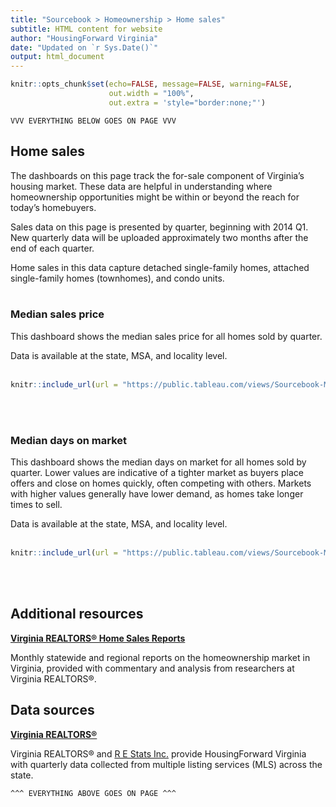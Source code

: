 ```yaml
---
title: "Sourcebook > Homeownership > Home sales"
subtitle: HTML content for website
author: "HousingForward Virginia"
date: "Updated on `r Sys.Date()`"
output: html_document
---
```


```r
knitr::opts_chunk$set(echo=FALSE, message=FALSE, warning=FALSE,
                      out.width = "100%",
                      out.extra = 'style="border:none;"')
```


```
VVV EVERYTHING BELOW GOES ON PAGE VVV
```

## Home sales

The dashboards on this page track the for-sale component of Virginia's housing market. These data are helpful in understanding where homeownership opportunities might be within or beyond the reach for today's homebuyers.

Sales data on this page is presented by quarter, beginning with 2014 Q1. New quarterly data will be uploaded approximately two months after the end of each quarter.

Home sales in this data capture detached single-family homes, attached single-family homes (townhomes), and condo units.
<br>
<br>

### Median sales price

This dashboard shows the median sales price for all homes sold by quarter.

Data is available at the state, MSA, and locality level.
<br>
<br>
```r
knitr::include_url(url = "https://public.tableau.com/views/Sourcebook-Mediansalesprice/Statewide?:showVizHome=no&:embed=true", height = "500px")
```
<br>
<br>

### Median days on market

This dashboard shows the median days on market for all homes sold by quarter. Lower values are indicative of a tighter market as buyers place offers and close on homes quickly, often competing with others. Markets with higher values generally have lower demand, as homes take longer times to sell.

Data is available at the state, MSA, and locality level.
<br>
<br>
```r
knitr::include_url(url = "https://public.tableau.com/views/Sourcebook-Mediandaysonmarket/Statewide?:showVizHome=no&:embed=true", height = "500px")
```
<br>
<br>

## Additional resources

[**Virginia REALTORS® Home Sales Reports**](https://virginiarealtors.org/research/reports/home-sales-reports/)

Monthly statewide and regional reports on the homeownership market in Virginia, provided with commentary and analysis from researchers at Virginia REALTORS®.

## Data sources

[**Virginia REALTORS®**](https://virginiarealtors.org/research/data/)

Virginia REALTORS® and [R E Stats Inc.](https://www.redatum.com/) provide HousingForward Virginia with quarterly data collected from multiple listing services (MLS) across the state.


```
^^^ EVERYTHING ABOVE GOES ON PAGE ^^^
```